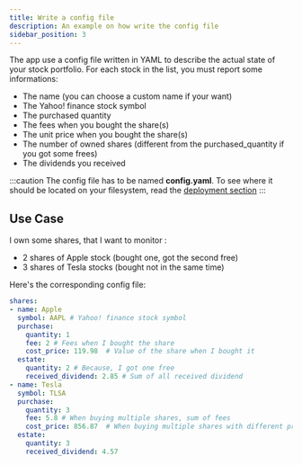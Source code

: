 ```yaml
---
title: Write a config file
description: An example on how write the config file
sidebar_position: 3
---
```


The app use a config file written in YAML to describe the actual state of your stock portfolio. For each stock in the list, you must report some informations:
- The name (you can choose a custom name if your want)
- The Yahoo! finance stock symbol
- The purchased quantity
- The fees when you bought the share(s)
- The unit price when you bought the share(s)
- The number of owned shares (different from the purchased_quantity if you got some frees)
- The dividends you received

:::caution
The config file has to be named **config.yaml**. To see where it should be located on your filesystem, read the [deployment section](/docs/category/deployment)
:::

## Use Case

I own some shares, that I want to monitor : 
* 2 shares of Apple stock (bought one, got the second free)
* 3 shares of Tesla stocks (bought not in the same time)

Here's the corresponding config file: 

```yaml title="config.yaml"
shares:
- name: Apple
  symbol: AAPL # Yahoo! finance stock symbol
  purchase:
    quantity: 1
    fee: 2 # Fees when I bought the share 
    cost_price: 119.98  # Value of the share when I bought it 
  estate:
    quantity: 2 # Because, I got one free
    received_dividend: 2.85 # Sum of all received dividend
- name: Tesla
  symbol: TLSA
  purchase:
    quantity: 3
    fee: 5.8 # When buying multiple shares, sum of fees
    cost_price: 856.87  # When buying multiple shares with different price, weighted average
  estate:
    quantity: 3
    received_dividend: 4.57
```